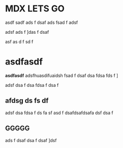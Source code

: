 # MDX LETS GO

asdf
sadf
ads
f
dsaf
ads
fsad
f
adsf

adsf
ads
f
]das
f
dsaf

asf
as
d
f
sd
f

# asdfasdf

**asdfasdf** adsfhuasdifuaidsh fsad
f
dsaf
dsa
fdsa
fds
f
]

adsf
dsa
f
dsa
fdsa
f
dsa
f

## afdsg ds fs df

adsf
dsa
fdsa
f
ds
fa
sf
asd
f
dsafdsafdsafa
dsf
dsa
f

## GGGGG

ads
f
dsaf
dsa
f
dsaf
]dsf